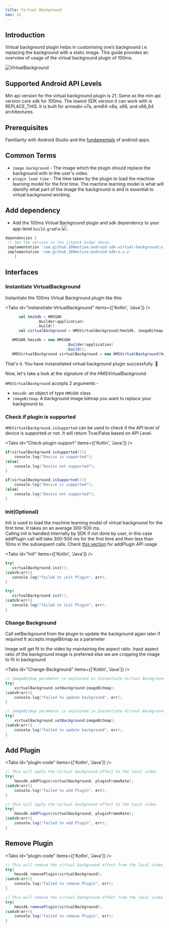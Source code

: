 ```yaml
---
title: Virtual Background
nav: 12
---
```


## Introduction

Virtual background plugin helps in customising one’s background i.e. replacing the background with a static image.
This guide provides an overview of usage of the virtual background plugin of 100ms.

![VirtualBackground](/docs/v2/vb.jpg)

## Supported Android API Levels

Min api version for the virtual background plugin is 21. Same as the min api version core sdk for 100ms. The lowest SDK version it can work with is REPLACE_THIS. It is built for armeabi-v7a, arm64-v8a, x86, and x86_64 architectures.

## Prerequisites

Familiarity with Android Studio and the [fundamentals](https://developer.android.com/training/basics/firstapp) of android apps.

## Common Terms

-   `image background` - The image which the plugin should replace the background with in the user's video.
-   `plugin load time` - The time taken by the plugin to load the  machine learning model for the first time. The machine learning model is what will identify what part of the image the background is and is essential to virtual background working.

## Add dependency

-   Add the 100ms Virtual Background plugin and sdk dependency to your app-level `build.gradle` [![](https://jitpack.io/v/100mslive/android-sdk.svg)](https://jitpack.io/#100mslive/android-sdk).

```json{3,4}:build.gradle
dependencies {
 // See the version in the jitpack badge above.
 implementation 'com.github.100mslive:android-sdk-virtual-background:x.x.x'
 implementation 'com.github.100mslive:android-sdk:x.x.x'
    }
```
## Interfaces

### Instantiate VirtualBackground

Instantiate the 100ms Virtual Background plugin like this:

<Tabs id="instanstiate-VirtualBackground" items={['Kotlin', 'Java']} />

<Tab id='instanstiate-VirtualBackground-0'>

```kotlin
      val hmsSdk = HMSSDK
              .Builder(application)
              .build()
      val virtualBackground = HMSVirtualBackground(hmsSdk, imageBitmap)
```

</Tab>

<Tab id='instanstiate-VirtualBackground-1'>

```java
   HMSSDK hmssdk = new HMSSDK
                           .Builder(application)
                           .build();
   HMSVirtualBackground virtualBackground = new HMSVirtualBackground(hmssdk, imageBitmap)
```
</Tab>

That's it. You have instanstiated virtual background plugin successfully. 🥳

Now, let's take a look at the signature of the HMSVirtualBackground

`HMSVirtualBackground` accepts 2 arguments -
-   `hmssdk`: an object of type `HMSSDK` class
-   `imageBitmap`: A background image bitmap you want to replace your background to.

### Check if plugin is supported

`HMSVirtualBackground.isSupported` can be used to check if the API level of device is supported or not.
It will return True/False based on API Level.

<Tabs id="Check-plugin-support" items={['Kotlin', 'Java']} />

<Tab id='Check-plugin-support-0'>

```kotlin
if(virtualBackground.isSupported()){
    console.log("Device is supported");
}else{
    console.log("Device not supported");
}
```
</Tab>

<Tab id='Check-plugin-support-1'>

```java
if(virtualBackground.isSupported()){
    console.log("Device is supported");
}else{
    console.log("Device not supported");
}
```
</Tab>


### Init(Optional)

Init is used to load the machine learning model of virtual background for the first time.
It takes on an average 300-500 ms.<br/>
Calling init is handled internally by SDK if not done by user, in this case addPlugin call will
take 300-500 ms for the first time and then less than 10ms in the subsequent calls.
Check [this section](#add-plugin) for addPlugin API usage

<Tabs id="Init" items={['Kotlin', 'Java']} />

<Tab id='Init-0'>

```kotlin
try{
   virtualBackground.init();
}catch(err){
   console.log("failed to init Plugin", err);
}
```
</Tab>

<Tab id='Init-1'>

```java
try{
   virtualBackground.init();
}catch(err){
   console.log("failed to init Plugin", err);
}
```
</Tab>


### Change Background

Call setBackground from the plugin to update the background again later if required
It accepts imageBitmap as a parameter

Image will get fit to the video by maintaining the aspect ratio.
Input aspect ratio of the background image is preferred else we are cropping the image to fit in background

<Tabs id="Change-Background" items={['Kotlin', 'Java']} />

<Tab id='Change-Background-0'>

```kotlin
// imageBitmap parameter is explained in Instantiate Virtual Background section
try{
    virtualBackground.setBackground(imageBitmap);
}catch(err){
    console.log("Failed to update background", err);
}
```
</Tab>

<Tab id='Change-Background-1'>

```java
// imageBitmap parameter is explained in Instantiate Virtual Background section
try{
    virtualBackground.setBackground(imageBitmap);
}catch(err){
    console.log("Failed to update background", err);
}
```
</Tab>


## Add Plugin

<Tabs id="plugin-code" items={['Kotlin', 'Java']} />

<Tab id='plugin-code-0'>

```kotlin
// This will apply the virtual background effect to the local video
try{
    hmssdk.addPlugin(virtualBackground, pluginFrameRate);
}catch(err){
    console.log("failed to add Plugin", err);
}
```
</Tab>

<Tab id='plugin-code-1'>

```Java
// This will apply the virtual background effect to the local video
try{
    hmssdk.addPlugin(virtualBackground, pluginFrameRate);
}catch(err){
    console.log("failed to add Plugin", err);
}

```
</Tab>

## Remove Plugin

<Tabs id="plugin-code" items={['Kotlin', 'Java']} />

<Tab id='plugin-code-0'>

```kotlin
// This will remove the virtual background effect from the local video
try{
    hmssdk.removePlugin(virtualBackground);
}catch(err){
    console.log("failed to remove Plugin", err);
}
```
</Tab>

<Tab id='plugin-code-1'>

```Java
// This will remove the virtual background effect from the local video
try{
    hmssdk.removePlugin(virtualBackground);
}catch(err){
    console.log("failed to remove Plugin", err);
}
```
</Tab>
